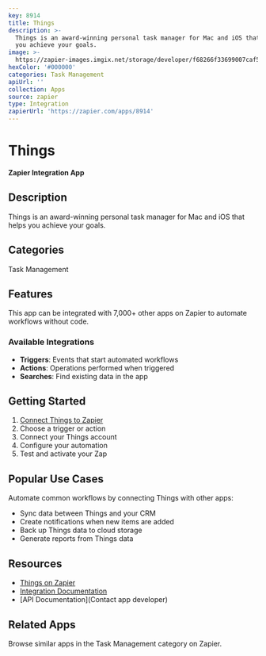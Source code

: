 ```yaml
---
key: 8914
title: Things
description: >-
  Things is an award-winning personal task manager for Mac and iOS that helps
  you achieve your goals.
image: >-
  https://zapier-images.imgix.net/storage/developer/f68266f33699007caf5d940307c2b31b.png?auto=format%2Ccompress&ixlib=python-3.0.0&q=50
hexColor: '#000000'
categories: Task Management
apiUrl: ''
collection: Apps
source: zapier
type: Integration
zapierUrl: 'https://zapier.com/apps/8914'
---
```

# Things

**Zapier Integration App**

## Description

Things is an award-winning personal task manager for Mac and iOS that helps you achieve your goals.

## Categories

Task Management

## Features

This app can be integrated with 7,000+ other apps on Zapier to automate workflows without code.

### Available Integrations

- **Triggers**: Events that start automated workflows
- **Actions**: Operations performed when triggered
- **Searches**: Find existing data in the app

## Getting Started

1. [Connect Things to Zapier](https://zapier.com/apps/8914)
2. Choose a trigger or action
3. Connect your Things account
4. Configure your automation
5. Test and activate your Zap

## Popular Use Cases

Automate common workflows by connecting Things with other apps:

- Sync data between Things and your CRM
- Create notifications when new items are added
- Back up Things data to cloud storage
- Generate reports from Things data

## Resources

- [Things on Zapier](https://zapier.com/apps/8914)
- [Integration Documentation](https://zapier.com/apps/8914/integrations)
- [API Documentation](Contact app developer)

## Related Apps

Browse similar apps in the Task Management category on Zapier.
